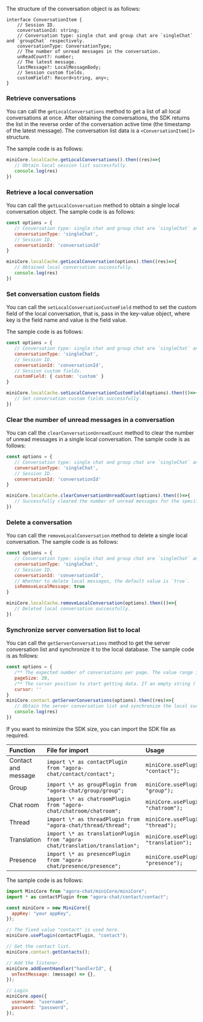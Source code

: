 <PlatformWrapper platform="web">

The structure of the conversation object is as follows:

```
interface ConversationItem {
	// Session ID.
	conversationId: string;
	// Conversation type: single chat and group chat are `singleChat` and `groupChat` respectively.
	conversationType: ConversationType;
	// The number of unread messages in the conversation.
	unReadCount?: number;
	// The latest message.
	lastMessage?: LocalMessageBody;
	// Session custom fields.
	customField?: Record<string, any>;
}
```

### Retrieve conversations

You can call the `getLocalConversations` method to get a list of all local conversations at once. After obtaining the conversations, the SDK returns the list in the reverse order of the conversation active time (the timestamp of the latest message). The conversation list data is a `<ConversationItem[]>` structure.

The sample code is as follows:

```javascript
miniCore.localCache.getLocalConversations().then((res)=>{
   // Obtain local session list successfully.
   console.log(res)
})
```

### Retrieve a local conversation

You can call the `getLocalConversation` method to obtain a single local conversation object. The sample code is as follows:

```javascript
const options = {
   // Conversation type: single chat and group chat are `singleChat` and `groupChat` respectively.
   conversationType: 'singleChat',
   // Session ID.
   conversationId: 'conversationId'
}

miniCore.localCache.getLocalConversation(options).then((res)=>{
   // Obtained local conversation successfully.
   console.log(res)
})
```

### Set conversation custom fields

You can call the `setLocalConversationCustomField` method to set the custom field of the local conversation, that is, pass in the key-value object, where key is the field name and value is the field value.

The sample code is as follows:

```javascript
const options = {
   // Conversation type: single chat and group chat are `singleChat` and `groupChat` respectively.
   conversationType: 'singleChat',
   // Session ID.
   conversationId: 'conversationId',
   // Session custom fields.
   customField: { custom: 'custom' }
}

miniCore.localCache.setLocalConversationCustomField(options).then(()=>{
   // Set conversation custom fields successfully.
})
```

### Clear the number of unread messages in a conversation

You can call the `clearConversationUnreadCount` method to clear the number of unread messages in a single local conversation. The sample code is as follows:


```javascript
const options = {
   // Conversation type: single chat and group chat are `singleChat` and `groupChat` respectively.
   conversationType: 'singleChat',
   // Session ID.
   conversationId: 'conversationId'
}

miniCore.localCache.clearConversationUnreadCount(options).then(()=>{
   // Successfully cleared the number of unread messages for the specified conversation.
})
```

### Delete a conversation

You can call the `removeLocalConversation` method to delete a single local conversation. The sample code is as follows:

```javascript
const options = {
   // Conversation type: single chat and group chat are `singleChat` and `groupChat` respectively.
   conversationType: 'singleChat',
   // Session ID.
   conversationId: 'conversationId',
   // Whether to delete local messages, the default value is `true`.
   isRemoveLocalMessage: true
}

miniCore.localCache.removeLocalConversation(options).then(()=>{
   // Deleted local conversation successfully.
})
```

### Synchronize server conversation list to local

You can call the `getServerConversations` method to get the server conversation list and synchronize it to the local database. The sample code is as follows:

```javascript
const options = {
   /** The expected number of conversations per page. The value range is [1,50], and the default is `20`. */
   pageSize: 20,
   /** The cursor position to start getting data. If an empty string ('') is passed, the SDK starts to obtain the conversations from the latest active conversation. */
   cursor: ''
}
miniCore.contact.getServerConversations(options).then((res)=>{
   // Obtain the server conversation list and synchronize the local successfully.
   console.log(res)
})
```

If you want to minimize the SDK size, you can import the SDK file as required.

| Function    | File for import       | Usage                     |
| :------------- | :---------------- | :------------------- |
| Contact and message | `import \* as contactPlugin from "agora-chat/contact/contact";`             | `miniCore.usePlugin(contactPlugin, "contact");`         |
| Group            | `import \* as groupPlugin from "agora-chat/group/group";`                   | `miniCore.usePlugin(groupPlugin, "group");`             |
| Chat room           | `import \* as chatroomPlugin from "agora-chat/chatroom/chatroom";`          | `miniCore.usePlugin(chatroomPlugin, "chatroom");`       |
| Thread            | `import \* as threadPlugin from "agora-chat/thread/thread";`                | `miniCore.usePlugin(threadPlugin, "thread");`           |
| Translation      | `import \* as translationPlugin from "agora-chat/translation/translation";` | `miniCore.usePlugin(translationPlugin, "translation");` |
| Presence    | `import \* as presencePlugin from "agora-chat/presence/presence";`          | `miniCore.usePlugin(presencePlugin, "presence");`       |

The sample code is as follows:

```javascript
import MiniCore from "agora-chat/miniCore/miniCore";
import * as contactPlugin from "agora-chat/contact/contact";

const miniCore = new MiniCore({
  appKey: "your appKey",
});

// The fixed value "contact" is used here.
miniCore.usePlugin(contactPlugin, "contact");

// Get the contact list.
miniCore.contact.getContacts();

// Add the listener.
miniCore.addEventHandler("handlerId", {
  onTextMessage: (message) => {},
});

// Login
miniCore.open({
  username: "username",
  password: "password",
});
```

</PlatformWrapper>
